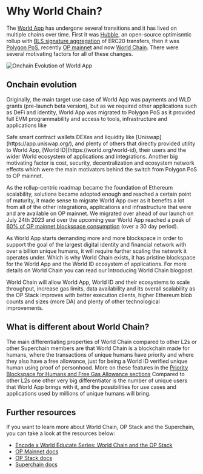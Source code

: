 
# Why World Chain?

The [World App](https://world.org/world-app) has undergone several transitions and it has lived on multiple chains over time. 
First it was [Hubble](https://github.com/worldcoin/hubble-commander), an open-source optimismtic rollup with [BLS signature aggregation](https://hackmd.io/@benjaminion/bls12-381) of ERC20 transfers, 
then it was [Polygon PoS](https://polygon.technology/polygon-pos), recently [OP mainnet](https://www.optimism.io/) and now [World Chain](https://world.org/world-chain). There were several motivating 
factors for all of these changes. 

![Onchain Evolution of World App](/images/docs/world-chain/onchain-evolution.png)

## Onchain evolution

Originally, the main target use case of World App was payments and WLD grants (pre-launch beta version), but as we required other applications such as DeFi and identity,
World App was migrated to Polygon PoS as it provided full EVM programmability and access to tools, infrastructure and applications like 
<Link href="https://world.org/blog/announcements/introducing-world-chain">Safe smart contract wallets</Link> DEXes and liquidity like [Uniswap](https://app.uniswap.org/),
and plenty of others that directly provided utility to World App, [World ID](https://world.org/world-id), their users and the wider
World ecosystem of applications and integrations. Another big motivating factor is cost, security,
decentralization and ecosystem network effects which were the main motivators behind the switch from Polygon PoS
to OP mainnet. 

As the rollup-centric roadmap became the foundation of Ethereum scalability, solutions became adopted enough and reached a 
certain point of maturity, it made sense to migrate World App over as it benefits a lot from all of the other
integrations, applications and infrastructure that were and are available on OP mainnet. We migrated over ahead of
our launch on July 24th 2023 and over the upcoming year World App reached a peak of [60% of OP mainnet blockspace consumption](https://dune.com/queries/491942/932394) (over a 30 day period).

As World App starts demanding more and more blockspace in order to support the goal of the largest digital identity and financial network with over a billion unique humans,
it will require further scaling the network it operates under. Which is why World Chain exists, it has pristine blockspace for the World App and the World ID ecosystem of applications. For more details on
World Chain you can read our <Link href="https://world.org/blog/announcements/introducing-world-chain">Introducing World Chain blogpost</Link>.

World Chain will allow World App, World ID and their ecosystems to scale throughput, increase gas limits, data availability and its overall scalability as the OP Stack improves with better execution clients, higher Ethereum blob counts and sizes (more DA) and plenty
of other technological improvements.

## What is different about World Chain?

The main differentiating properties of World Chain compared to other L2s or other Superchain members are that World Chain is a blockchain made for humans, where the transactions of unique humans have priority and where they also have a free allowance, just for being
a World ID verified unique human using proof of personhood. More on these features in the [Priority Blockspace for Humans and Free Gas Allowance sections](/world-chain/quick-start/features) Compared to other L2s one other very big differentiator is the number of unique users that World App brings with it, 
and the possibilities for use cases and applications used by millions of unique humans will bring. 


## Further resources

If you want to learn more about World Chain, OP Stack and the Superchain, you can take a look at the resources below:

- [Encode x World Educate Series: World Chain and the OP Stack](https://www.youtube.com/watch?v=7pt8c5fy-xg&ab_channel=EncodeClub)
- [OP Mainnet docs](https://docs.optimism.io/chain/getting-started)
- [OP Stack docs](https://docs.optimism.io/stack/getting-started)
- [Superchain docs](https://docs.optimism.io/stack/explainer)



